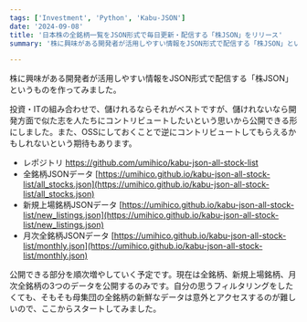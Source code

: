 ```yaml
---
tags: ['Investment', 'Python', 'Kabu-JSON']
date: '2024-09-08'
title: '日本株の全銘柄一覧をJSON形式で毎日更新・配信する「株JSON」をリリース'
summary: '株に興味がある開発者が活用しやすい情報をJSON形式で配信する「株JSON」というものを作ってみました'

---
```


株に興味がある開発者が活用しやすい情報をJSON形式で配信する「株JSON」というものを作ってみました。

投資・ITの組み合わせで、儲けれるならそれがベストですが、儲けれないなら開発方面で似た志を人たちにコントリビュートしたいという思いから公開できる形にしました。また、OSSにしておくことで逆にコントリビュートしてもらえるかもしれないという期待もあります。

- レポジトリ https://github.com/umihico/kabu-json-all-stock-list
- 全銘柄JSONデータ [https://umihico.github.io/kabu-json-all-stock-list/all_stocks.json](https://umihico.github.io/kabu-json-all-stock-list/all_stocks.json)
- 新規上場銘柄JSONデータ [https://umihico.github.io/kabu-json-all-stock-list/new_listings.json](https://umihico.github.io/kabu-json-all-stock-list/new_listings.json)
- 月次全銘柄JSONデータ [https://umihico.github.io/kabu-json-all-stock-list/monthly.json](https://umihico.github.io/kabu-json-all-stock-list/monthly.json)

公開できる部分を順次増やしていく予定です。現在は全銘柄、新規上場銘柄、月次全銘柄の3つのデータを公開するのみです。自分の思うフィルタリングをしたくても、そもそも母集団の全銘柄の新鮮なデータは意外とアクセスするのが難しいので、ここからスタートしてみました。
